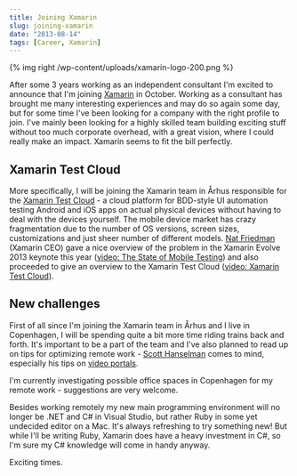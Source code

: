 ```yaml
---
title: Joining Xamarin
slug: joining-xamarin
date: "2013-08-14"
tags: [Career, Xamarin]
---
```


{% img right /wp-content/uploads/xamarin-logo-200.png %} 

After some 3 years working as an independent consultant I'm excited to announce that I'm joining [Xamarin](http://www.xamarin.com) in October. Working as a consultant has brought me many interesting experiences and may do so again some day, but for some time I've been looking for a company with the right profile to join. I've mainly been looking for a highly skilled team building exciting stuff without too much corporate overhead, with a great vision, where I could really make an impact. Xamarin seems to fit the bill perfectly.

## Xamarin Test Cloud

More specifically, I will be joining the Xamarin team in Århus responsible for the [Xamarin Test Cloud](http://xamarin.com/test-cloud) - a cloud platform for BDD-style UI automation testing Android and iOS apps on actual physical devices without having to deal with the devices yourself. The mobile device market has crazy fragmentation due to the number of OS versions, screen sizes, customizations and just sheer number of different models. [Nat Friedman](http://www.nat.org/) (Xamarin CEO) gave a nice overview of the problem in the Xamarin Evolve 2013 keynote this year ([video: The State of Mobile Testing](http://xamarin.com/evolve/2013#keynote-72:12)) and also proceeded to give an overview to the Xamarin Test Cloud ([video: Xamarin Test Cloud](http://xamarin.com/evolve/2013#keynote-80:44)).

## New challenges

First of all since I'm joining the Xamarin team in Århus and I live in Copenhagen, I will be spending quite a bit more time riding trains back and forth. It's important to be a part of the team and I've also planned to read up on tips for optimizing remote work - [Scott Hanselman](http://www.hanselman.com/) comes to mind, especially his tips on [video portals](http://www.hanselman.com/blog/VirtualCamaraderieAPersistentVideoPortalForTheRemoteWorker.aspx).

I'm currently investigating possible office spaces in Copenhagen for my remote work - suggestions are very welcome.

Besides working remotely my new main programming environment will no longer be .NET and C# in Visual Studio, but rather Ruby in some yet undecided editor on a Mac. It's always refreshing to try something new! But while I'll be writing Ruby, Xamarin does have a heavy investment in C#, so I'm sure my C# knowledge will come in handy anyway.

Exciting times.
